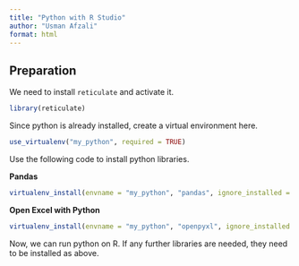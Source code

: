 ```yaml
---
title: "Python with R Studio"
author: "Usman Afzali"
format: html
---
```


## Preparation
We need to install `reticulate` and activate it.

```r
library(reticulate)
```

Since python is already installed, create a virtual environment here.

```r
use_virtualenv("my_python", required = TRUE)
```

Use the following code to install python libraries.

**Pandas**

```r
virtualenv_install(envname = "my_python", "pandas", ignore_installed = FALSE, pip_options = character())
```

**Open Excel with Python**

```r
virtualenv_install(envname = "my_python", "openpyxl", ignore_installed = FALSE, pip_options = character())
```

Now, we can run python on R. If any further libraries are needed, they need to be installed as above.
